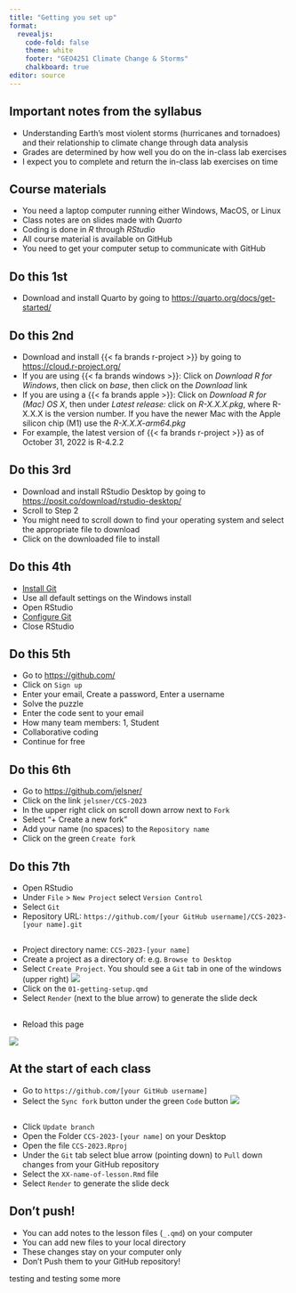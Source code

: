 ```yaml
---
title: "Getting you set up"
format: 
  revealjs:
    code-fold: false
    theme: white
    footer: "GEO4251 Climate Change & Storms"
    chalkboard: true
editor: source
---
```


## Important notes from the syllabus

-   Understanding Earth's most violent storms (hurricanes and tornadoes) and their relationship to climate change through data analysis
-   Grades are determined by how well you do on the in-class lab exercises
-   I expect you to complete and return the in-class lab exercises on time

## Course materials

-   You need a laptop computer running either Windows, MacOS, or Linux
-   Class notes are on slides made with *Quarto*
-   Coding is done in *R* through *RStudio*
-   All course material is available on GitHub
-   You need to get your computer setup to communicate with GitHub

## Do this 1st

-   Download and install Quarto by going to <https://quarto.org/docs/get-started/>

## Do this 2nd

-   Download and install {{< fa brands r-project >}} by going to <https://cloud.r-project.org/>
-   If you are using {{< fa brands windows >}}: Click on *Download R for Windows*, then click on *base*, then click on the *Download* link
-   If you are using a {{< fa brands apple >}}: Click on *Download R for (Mac) OS X*, then under *Latest release:* click on *R-X.X.X.pkg*, where R-X.X.X is the version number. If you have the newer Mac with the Apple silicon chip (M1) use the *R-X.X.X-arm64.pkg*
-   For example, the latest version of {{< fa brands r-project >}} as of October 31, 2022 is R-4.2.2

## Do this 3rd

-   Download and install RStudio Desktop by going to <https://posit.co/download/rstudio-desktop/>
-   Scroll to Step 2
-   You might need to scroll down to find your operating system and select the appropriate file to download
-   Click on the downloaded file to install

## Do this 4th

-   [Install Git](https://happygitwithr.com/install-git.html)
-   Use all default settings on the Windows install
-   Open RStudio
-   [Configure Git](https://happygitwithr.com/hello-git.html)
-   Close RStudio

## Do this 5th

-   Go to <https://github.com/>
-   Click on `Sign up`
-   Enter your email, Create a password, Enter a username
-   Solve the puzzle
-   Enter the code sent to your email
-   How many team members: 1, Student
-   Collaborative coding
-   Continue for free

## Do this 6th

-   Go to <https://github.com/jelsner/>
-   Click on the link `jelsner/CCS-2023`
-   In the upper right click on scroll down arrow next to `Fork`
-   Select "+ Create a new fork"
-   Add your name (no spaces) to the `Repository name`
-   Click on the green `Create fork`

## Do this 7th

-   Open RStudio
-   Under `File` > `New Project` select `Version Control`
-   Select `Git`
-   Repository URL: `https://github.com/[your GitHub username]/CCS-2023-[your name].git`

##

-   Project directory name: `CCS-2023-[your name]`
-   Create a project as a directory of: e.g. `Browse to Desktop`
-   Select `Create Project`. You should see a `Git` tab in one of the windows (upper right)
![](figures/Git_tab.png)
-   Click on the `01-getting-setup.qmd`
-   Select `Render` (next to the blue arrow) to generate the slide deck

## 
-   Reload this page

![](figures/congrats-1.gif)

## At the start of each class

-   Go to `https://github.com/[your GitHub username]`
-   Select the `Sync fork` button under the green `Code` button 
![](figures/Syncfork.png)

##

-   Click `Update branch`
-   Open the Folder `CCS-2023-[your name]` on your Desktop
-   Open the file `CCS-2023.Rproj`
-   Under the `Git` tab select blue arrow (pointing down) to `Pull` down changes from your GitHub repository
-   Select the `XX-name-of-lesson.Rmd` file
-   Select `Render` to generate the slide deck

## Don't push!

-   You can add notes to the lesson files (`_.qmd`) on your computer
-   You can add new files to your local directory
-   These changes stay on your computer only
-   Don't Push them to your GitHub repository!

testing and testing some more
